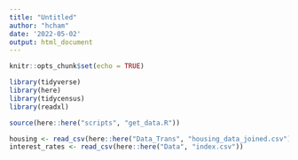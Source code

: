 ```yaml
---
title: "Untitled"
author: "hcham"
date: '2022-05-02'
output: html_document
---
```

```r
knitr::opts_chunk$set(echo = TRUE)
```

```r
library(tidyverse)
library(here)
library(tidycensus)
library(readxl)

```

```r
source(here::here("scripts", "get_data.R"))
```
```r
housing <- read_csv(here::here("Data_Trans", "housing_data_joined.csv"))
interest_rates <- read_csv(here::here("Data", "index.csv"))
```




